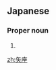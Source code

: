 ==Japanese==
{{ja-kanjitab|yomi=y|や|ざ}}

===Proper noun===
{{ja-pos|proper|やざ}}

# {{altspell|lang=ja|や座||[[Sagitta]]}}

[[zh:矢座]]